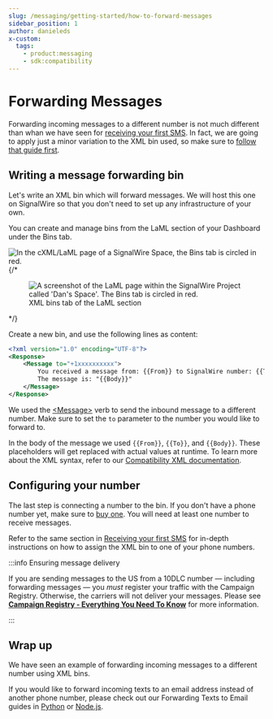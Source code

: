 ```yaml
---
slug: /messaging/getting-started/how-to-forward-messages
sidebar_position: 1
author: danieleds
x-custom:
  tags:
    - product:messaging
    - sdk:compatibility
---
```


# Forwarding Messages

Forwarding incoming messages to a different number is not much different than whan we have seen for
[receiving your first SMS](../receiving-your-first-sms/index.mdx). In fact, we are going to apply just a minor variation to the XML bin used, so make sure to [follow that guide first](../receiving-your-first-sms/index.mdx).

## Writing a message forwarding bin

Let's write an XML bin which will forward messages. We will host this one on
SignalWire so that you don't need to set up any infrastructure of your own.

You can create and manage bins from the LaML section of your Dashboard under the
Bins tab.

![In the cXML/LaML page of a SignalWire Space, the Bins tab is circled in red.](@image/dashboard/legacy/xml-bins.png)
{/* 
<figure>
  <img
    className="img-800"
    src={
      require("@site/docs/home/products/voice/getting-started/how-to-set-up-voicemail/xml-bins.png")
        .default
    }
    alt="A screenshot of the LaML page within the SignalWire Project called 'Dan's Space'. The Bins tab is circled in red."
  />
  <figcaption>XML bins tab of the LaML section</figcaption>
</figure> */}

Create a new bin, and use the following lines as content:

```xml
<?xml version="1.0" encoding="UTF-8"?>
<Response>
    <Message to="+1xxxxxxxxxx">
        You received a message from: {{From}} to SignalWire number: {{To}}.
        The message is: "{{Body}}"
    </Message>
</Response>
```

We used the [&lt;Message>](/compatibility-api/cxml/messaging/message) verb to send the inbound message to a different number. Make sure to set the `to` parameter to the number you would like to forward to.

In the body of the message we used `{{From}}`, `{{To}}`, and `{{Body}}`. These placeholders will get replaced with actual values at runtime.
To learn more about the XML syntax, refer to our [Compatibility XML documentation](compatibility-api/cxml/index.mdx).

## Configuring your number

The last step is connecting a number to the bin. If you don't have a phone
number yet, make sure to [buy one](/platform/phone-numbers/getting-started/buying-a-phone-number). You
will need at least one number to receive messages.

Refer to the same section in [Receiving your first SMS](../receiving-your-first-sms/index.mdx#configuring-your-number) for in-depth
instructions on how to assign the XML bin to one of your phone numbers.

:::info Ensuring message delivery

If you are sending messages to the US from a 10DLC number — including forwarding messages — you _must_ register
your traffic with the Campaign Registry. Otherwise, the carriers will not
deliver your messages. Please see [**Campaign Registry - Everything You Need To Know**](/messaging/get-started/campaign-registry) for more information.

:::

## Wrap up

We have seen an example of forwarding incoming messages to a different number using XML bins.

If you would like to forward incoming texts to an email address instead of another phone number, please check out our Forwarding Texts to Email guides in [Python](/compatibility-api/guides/messaging/python/text-to-email) or [Node.js](/sdks/reference/realtime-sdk/guides/messaging/forwarding-texts-to-email).
